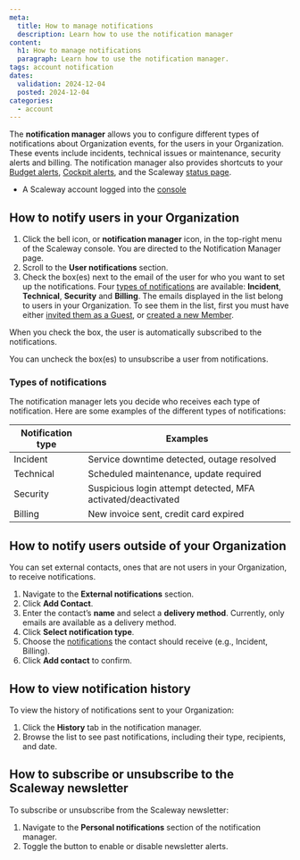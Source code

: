 ```yaml
---
meta:
  title: How to manage notifications
  description: Learn how to use the notification manager
content:
  h1: How to manage notifications
  paragraph: Learn how to use the notification manager.
tags: account notification
dates:
  validation: 2024-12-04
  posted: 2024-12-04
categories:
  - account
---
```



The **notification manager** allows you to configure different types of notifications about Organization events, for the users in your Organization. These events include incidents, technical issues or maintenance, security alerts and billing. The notification manager also provides shortcuts to your [Budget alerts](/billing/how-to/use-billing-alerts/), [Cockpit alerts](/cockpit/how-to/enable-alert-manager/), and the Scaleway [status page](https://status.scaleway.com/).

<Macro id="requirements" />

- A Scaleway account logged into the [console](https://console.scaleway.com)

## How to notify users in your Organization

1. Click the bell icon, or **notification manager** icon, in the top-right menu of the Scaleway console. You are directed to the Notification Manager page.
    <Lightbox src={image} alt="" />
2. Scroll to the **User notifications** section.
3. Check the box(es) next to the email of the user for who you want to set up the notifications. Four [types of notifications](#types-of-notifications) are available: **Incident**, **Technical**, **Security** and **Billing**.
    <Message type="important">
      The emails displayed in the list belong to users in your Organization. To see them in the list, first you must have either [invited them as a Guest](/iam/how-to/invite-user-to-orga/), or [created a new Member](/iam/how-to/manage-members/#how-to-create-a-member).
    </Message>

When you check the box, the user is automatically subscribed to the notifications.

<Message type="note">
  You can uncheck the box(es) to unsubscribe a user from notifications.
</Message>

### Types of notifications

The notification manager lets you decide who receives each type of notification. Here are some examples of the different types of notifications:

| **Notification type** | **Examples**                                                 |
|-----------------------|--------------------------------------------------------------|
| Incident              | Service downtime detected, outage resolved                   |
| Technical             | Scheduled maintenance, update required                       |
| Security              | Suspicious login attempt detected, MFA activated/deactivated |
| Billing               | New invoice sent, credit card expired                        |

## How to notify users outside of your Organization

You can set external contacts, ones that are not users in your Organization, to receive notifications.

1. Navigate to the **External notifications** section.
2. Click **Add Contact**.
3. Enter the contact’s **name** and select a **delivery method**.
    <Message type="important">
      Currently, only emails are available as a delivery method.
    </Message>
4. Click **Select notification type**.
5. Choose the [notifications](/account/how-to/manage-notifications/#types-of-notifications) the contact should receive (e.g., Incident, Billing).
6. Click **Add contact** to confirm.

## How to view notification history

To view the history of notifications sent to your Organization:
1. Click the **History** tab in the notification manager.
2. Browse the list to see past notifications, including their type, recipients, and date.

## How to subscribe or unsubscribe to the Scaleway newsletter

To subscribe or unsubscribe from the Scaleway newsletter:
1. Navigate to the **Personal notifications** section of the notification manager.
2. Toggle the button to enable or disable newsletter alerts.